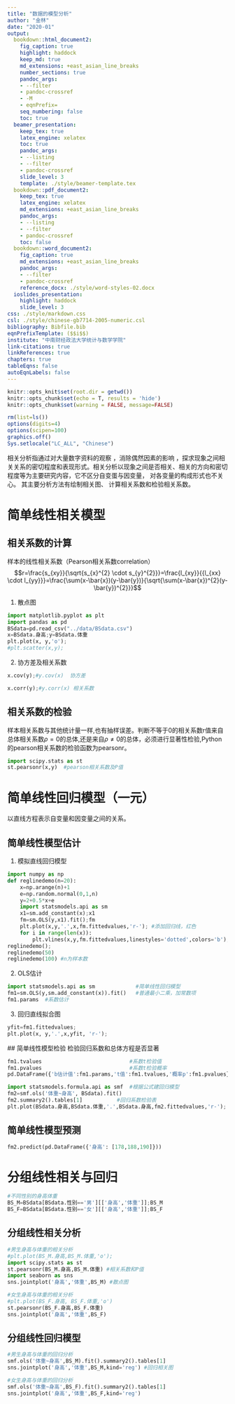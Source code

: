 ```yaml
---
title: "数据的模型分析"
author: "金林"
date: "2020-01"
output:
  bookdown::html_document2:
    fig_caption: true
    highlight: haddock
    keep_md: true
    md_extensions: +east_asian_line_breaks
    number_sections: true
    pandoc_args:
    - --filter
    - pandoc-crossref
    - -M
    - eqnPrefix=
    seq_numbering: false
    toc: true
  beamer_presentation:
    keep_tex: true
    latex_engine: xelatex
    toc: true
    pandoc_args:
    - --listing
    - --filter
    - pandoc-crossref
    slide_level: 3
    template: ./style/beamer-template.tex
  bookdown::pdf_document2:
    keep_tex: true
    latex_engine: xelatex
    md_extensions: +east_asian_line_breaks
    pandoc_args:
    - --listing
    - --filter
    - pandoc-crossref
    toc: false
  bookdown::word_document2:
    fig_caption: true
    md_extensions: +east_asian_line_breaks
    pandoc_args:
    - --filter
    - pandoc-crossref
    reference_docx: ./style/word-styles-02.docx
  ioslides_presentation:
    highlight: haddock
    slide_level: 3
css: ./style/markdown.css
csl: ./style/chinese-gb7714-2005-numeric.csl
bibliography: Bibfile.bib
eqnPrefixTemplate: ($$i$$)
institute: "中南财经政法大学统计与数学学院"
link-citations: true
linkReferences: true
chapters: true
tableEqns: false
autoEqnLabels: false
---
```



```r
knitr::opts_knit$set(root.dir = getwd())
knitr::opts_chunk$set(echo = T, results = 'hide')
knitr::opts_chunk$set(warning = FALSE, message=FALSE)
```

```r
rm(list=ls())
options(digits=4)
options(scipen=100)
graphics.off()
Sys.setlocale("LC_ALL", "Chinese")
```

相关分析指通过对大量数字资料的观察 ，消除偶然因素的影响 ，探求现象之间相关关系的密切程度和表现形式。相关分析以现象之间是否相关、相关的方向和密切程度等为主要研究内容，它不区分自变蛋与因变量， 对各变量的构成形式也不关心。 其主要分析方法有绘制相关图、 计算相关系数和检验相关系数。

# 简单线性相关模型
## 相关系数的计算
样本的线性相关系数（Pearson相关系数correlation）
$$r=\frac{s_{xy}}{\sqrt{s_{x}^{2} \cdot s_{y}^{2}}}=\frac{l_{xy}}{{l_{xx} \cdot l_{yy}}}=\frac{\sum(x-\bar{x})(y-\bar{y})}{\sqrt{\sum(x-\bar{x})^{2}(y-\bar{y})^{2}}}$$

1. 散点图
```python
import matplotlib.pyplot as plt
import pandas as pd
BSdata=pd.read_csv("../data/BSdata.csv")
x=BSdata.身高;y=BSdata.体重
plt.plot(x, y,'o'); 
#plt.scatter(x,y);
```
2. 协方差及相关系数
```python
x.cov(y);#y.cov(x)  协方差

x.corr(y);#y.corr(x) 相关系数
```

## 相关系数的检验
样本相关系数与其他统计量一样,也有抽样误差。判断不等于0的相关系数r值来自总体相关系数$\rho=0$的总体,还是来自$\rho\neq0$的总体，必须进行显著性检验,Python的pearson相关系数的检验函数为pearsonr。 

```python
import scipy.stats as st 
st.pearsonr(x,y)  #pearson相关系数及P值
```

# 简单线性回归模型（一元）
以直线方程表示自变量和因变量之间的关系。

## 简单线性模型估计 
1. 模拟直线回归模型
```python
import numpy as np
def reglinedemo(n=20):
    x=np.arange(n)+1
    e=np.random.normal(0,1,n)
    y=2+0.5*x+e
    import statsmodels.api as sm
    x1=sm.add_constant(x);x1
    fm=sm.OLS(y,x1).fit();fm
    plt.plot(x,y,'.',x,fm.fittedvalues,'r-'); #添加回归线，红色
    for i in range(len(x)):
        plt.vlines(x,y,fm.fittedvalues,linestyles='dotted',colors='b');
reglinedemo();
reglinedemo(50) 
reglinedemo(100) #n为样本数
```
2. OLS估计
```python
import statsmodels.api as sm             #简单线性回归模型
fm1=sm.OLS(y,sm.add_constant(x)).fit()   #普通最小二乘，加常数项
fm1.params  #系数估计
```
3. 回归直线拟合图
```python
yfit=fm1.fittedvalues;
plt.plot(x, y,'.',x,yfit, 'r-');
```
 
 ## 简单线性模型检验
检验回归系数和总体方程是否显著

```python
fm1.tvalues                            #系数t检验值
fm1.pvalues                            #系数t检验概率
pd.DataFrame({'b估计值':fm1.params,'t值':fm1.tvalues,'概率p':fm1.pvalues})
```
```python
import statsmodels.formula.api as smf  #根据公式建回归模型
fm2=smf.ols('体重~身高', BSdata).fit()
fm2.summary2().tables[1]           #回归系数检验表
plt.plot(BSdata.身高,BSdata.体重,'.',BSdata.身高,fm2.fittedvalues,'r-');
```

## 简单线性模型预测 
```python
fm2.predict(pd.DataFrame({'身高': [178,188,190]}))
```

# 分组线性相关与回归 
```python
#不同性别的身高体重
BS_M=BSdata[BSdata.性别=='男'][['身高','体重']];BS_M 
BS_F=BSdata[BSdata.性别=='女'][['身高','体重']];BS_F 
```

## 分组线性相关分析

```python
#男生身高与体重的相关分析 
#plt.plot(BS_M.身高,BS_M.体重,'o');
import scipy.stats as st
st.pearsonr(BS_M.身高,BS_M.体重) #相关系数和P值
import seaborn as sns
sns.jointplot('身高','体重',BS_M) #散点图
```
```python
#女生身高与体重的相关分析 
#plt.plot(BS_F.身高, BS_F.体重,'o')
st.pearsonr(BS_F.身高,BS_F.体重)
sns.jointplot('身高','体重',BS_F)
```

## 分组线性回归模型 
```python
#男生身高与体重的回归分析
smf.ols('体重~身高',BS_M).fit().summary2().tables[1] 
sns.jointplot('身高','体重',BS_M,kind='reg') #回归相关图
```
```python
#女生身高与体重的回归分析
smf.ols('体重~身高',BS_F).fit().summary2().tables[1]
sns.jointplot('身高','体重',BS_F,kind='reg')
```
